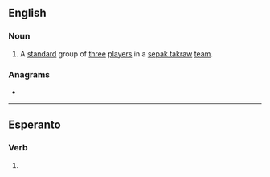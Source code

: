{{also|reĝu}}
==English==

===Noun===
{{head|en|noun}}

# {{lb|en|sports}} A [[standard]] group of [[three]] [[players]] in a [[sepak takraw]] [[team]].

===Anagrams===
* {{anagrams|en|Ruge|geru|grue|urge}}

----

==Esperanto==

===Verb===
{{eo-head}}

# {{eo-form of|reg|u}}